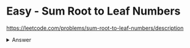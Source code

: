 # Easy - Sum Root to Leaf Numbers

https://leetcode.com/problems/sum-root-to-leaf-numbers/description

<details>

<summary>Answer</summary>

```ts

class TreeNode {
	val: number;
	left: TreeNode | null;
	right: TreeNode | null;

	constructor(val: number = 0, left: TreeNode | null = null, right: TreeNode | null = null) {
		this.val = val;
		this.left = left;
		this.right = right;
	}
}

function sumNumbers(root: TreeNode | null): number {
	function dfs(node: TreeNode | null, currentSum: number): number {
		if (!node) return 0;

		currentSum = currentSum * 10 + node.val;

		if (!node.left && !node.right) { // Check if leaf node
			return currentSum;
		}

		return dfs(node.left, currentSum) + dfs(node.right, currentSum);
	}
	
	return dfs(root, 0);
}

```

</details>